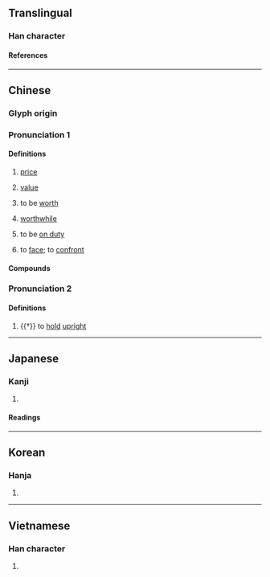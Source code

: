 {{also|値|𰁲}}
{{character info}}
==Translingual==
{{CJKV-forms|值|值|値|値}}

===Han character===
{{Han char|rn=9|rad=人|as=08|sn=10|four=24216|canj=OJBM|ids=⿰亻直}}

====References====
{{Han ref|kx=0109.171|hdz=10171.080|uh=503C}}

----

==Chinese==
{{zh-forms|t2=値|alt=𰁲-second round simplified}}

===Glyph origin===
{{Han etym}}

===Pronunciation 1===
{{zh-pron
|m=zhí
|m-s=
|c=zik6
|c-t=
|g=
|h=pfs=ta̍t/chhṳ̍t
|h_note=ta̍t - vernacular; chhṳ̍t - literary
|j=
|mb=
|md=dĭk
|mn=xm,zz:te̍k/qz:tia̍k/ti̍t/ta̍t
|mn_note=Mainland: te̍k/tia̍k - literary; ti̍t, ta̍t - vernacular
Taiwan: ti̍t - literary; ta̍t - vernacular
|mn-t=dag8/dêg8
|mn-t_note=dag8 - vernacular; dêg8 - literary
|w=5zeq
|x=
|mc=y
|oc=y
|ma=y
|cat=n
}}

====Definitions====
{{zh-hanzi}}

# [[price]]
# {{lb|zh|mathematics|computing|etc.}} [[value]]
#: {{zh-x|絕對值|absolute '''value'''}}
# to be [[worth]]
#: {{zh-x|這 塊 玉 值 一 萬 美元。|This jade '''is worth''' ten thousand US dollars.}}
# [[worthwhile]]
#: {{zh-x|這 趟 旅行 太 值 了。|This journey is absolutely '''worthwhile'''.}}
# to be [[on duty]]
#: {{zh-x|值班|to be on duty}}
# to [[face]]; to [[confront]]

====Compounds====
{{zh-der|真值|增值|加值稅|值回票價|年產值|價值|不值得|不值一錢|價值標準|價值判斷|不值當|價值觀念|值宿|幣值|保值|公告現值|值勤|不值一笑|值遇|加值網路|不值一看|值年|不值|一錢不值|值錢|平均值|值得|帳面價值|價值邏輯|價值論|價值指標|不值錢|值更|不值一哂|價值觀|剩餘價值|不值一文|值月|報值掛號|價值衝突|值星|升值|一文不值|值日|價值連城|值夜|儲值票|值班|值星官|產值|數值控制|社會價值|承諾值|數值分析|承值|比值|新聞價值|時值|當值|現值|淨值|數值|淨值法|成交總值|正值|期望值|月值年災|豹值|近似值|輪值|適值|酸鹼值|等值價格|股票價值|音值|面值|附加價值|總值|等值|量值|貶值|絕對值|調值}}

===Pronunciation 2===
{{zh-pron
|m=zhì
|c=zik6
|mc=y
|oc=y
|ma=y
|dial=n
|cat=v
}}

====Definitions====
{{zh-hanzi}}

# {{†}} to [[hold]] [[upright]]

{{zh-cat|Intermediate}}

----

==Japanese==

===Kanji===
{{ja-kanji|grade=|rs=人08}}

# {{rfdef|ja|sort=人08}}

====Readings====
{{ja-readings
|goon=じ, じき
|kanon=ち, ちょく
|kun=ね-, あたい-, あ-う
}}

----

==Korean==

===Hanja===
{{ko-hanja|치}}

# {{rfdef|ko|sort=人08}}

----

==Vietnamese==

===Han character===
{{vi-readings|reading=[[trị]], [[trịa]]|rs=人08}}

# {{rfdef|vi|sort=人08}}